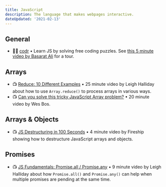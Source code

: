 ```yaml
---
title: JavaScript
description: The language that makes webpages interactive.
dateUpdated: '2021-02-13'
---
```


## General

- 🧑‍🎓 [codr](https://nevolin.be/codr/#) • Learn JS by solving free coding puzzles. See [this 5 minute video by Basarat Ali](https://m.youtube.com/watch?v=zVYnCeusaOA) for a tour.

## Arrays

- 📺 [Reduce: 10 Different Examples](https://m.youtube.com/watch?v=NiLUGy1Mh4U) • 25 minute video by Leigh Halliday about how to use `Array.reduce()` to process arrays in various ways.
- 📺 [Can you solve this tricky JavaScript Array problem?](https://m.youtube.com/watch?v=YGfv28PtXvA) • 20 minute video by Wes Bos.

## Arrays & Objects

- 📺 [JS Destructuring in 100 Seconds](https://m.youtube.com/watch?v=UgEaJBz3bjY) • 4 minute video by Fireship showing how to destructure JavaScript arrays and objects.

## Promises

- 📺 [JS Fundamentals: Promise.all / Promise.any](https://m.youtube.com/watch?v=vWOxHzBmiFU) • 9 minute video by Leigh Halliday about how `Promise.all()` and `Promise.any()` can help when multiple promises are pending at the same time.
